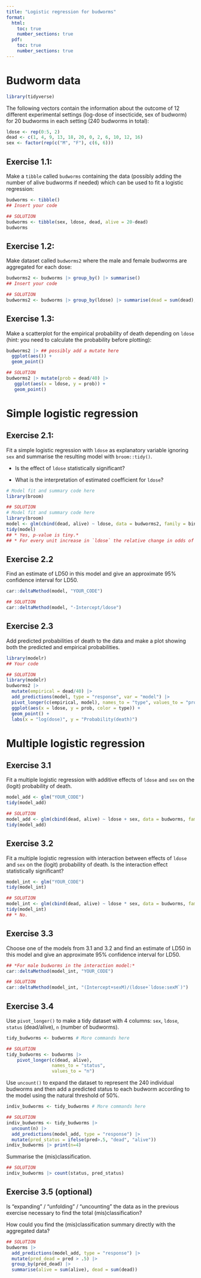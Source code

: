 ```yaml
---
title: "Logistic regression for budworms"
format: 
  html:
    toc: true
    number_sections: true
  pdf:
    toc: true
    number_sections: true
---
```


# Budworm data

```r
library(tidyverse)
```

The following vectors contain the information about the outcome of 12 different
experimental settings (log-dose of insecticide, sex of budworm) for 20 budworms 
in each setting (240 budworms in total):

```r
ldose <- rep(0:5, 2)
dead <- c(1, 4, 9, 13, 18, 20, 0, 2, 6, 10, 12, 16)
sex <- factor(rep(c("M", "F"), c(6, 6)))
```

## Exercise 1.1:

Make a `tibble` called `budworms` containing the data (possibly adding the
number of alive budworms if needed) which can be used to fit a logistic regression:

```r
budworms <- tibble()
## Insert your code
```

```r
## SOLUTION
budworms <- tibble(sex, ldose, dead, alive = 20-dead)
budworms
```

## Exercise 1.2:

Make dataset called `budworms2` where the male and female budworms are aggregated for each dose:

```r
budworms2 <- budworms |> group_by() |> summarise()
## Insert your code
```

```r
## SOLUTION
budworms2 <- budworms |> group_by(ldose) |> summarise(dead = sum(dead), alive = sum(alive))
```

## Exercise 1.3:

Make a scatterplot for the empirical probability of death depending on `ldose` (hint: you need to calculate the probability before plotting):
```r
budworms2 |> ## possibly add a mutate here
  ggplot(aes()) +
  geom_point()
```

```r
## SOLUTION 
budworms2 |> mutate(prob = dead/40) |> 
   ggplot(aes(x = ldose, y = prob)) + 
   geom_point() 
``` 

# Simple logistic regression

## Exercise 2.1:

Fit a simple logistic regression with `ldose` as explanatory variable ignoring 
`sex` and summarise the resulting model with `broom::tidy()`. 

* Is the effect of `ldose` statistically significant?

* What is the interpretation of estimated coefficient for `ldose`?


```r
# Model fit and summary code here
library(broom)
```

```r
## SOLUTION
# Model fit and summary code here
library(broom)
model <- glm(cbind(dead, alive) ~ ldose, data = budworms2, family = binomial)
tidy(model)
## * Yes, p-value is tiny.*
## * For every unit increase in `ldose` the relative change in odds of death is exp(estimate)-1.*
```

## Exercise 2.2

Find an estimate of LD50 in this model and give an approximate 95% confidence interval for LD50.
```r
car::deltaMethod(model, "YOUR_CODE")
```


```r
## SOLUTION
car::deltaMethod(model, "-Intercept/ldose")
```


## Exercise 2.3

Add predicted probabilities of death to the data and make a plot showing both 
the predicted and empirical probabilities.

```r
library(modelr)
## Your code
```

```r
## SOLUTION
library(modelr)
budworms2 |> 
  mutate(empirical = dead/40) |> 
  add_predictions(model, type = "response", var = "model") |> 
  pivot_longer(c(empirical, model), names_to = "type", values_to = "prob") |> 
  ggplot(aes(x = ldose, y = prob, color = type)) +
  geom_point() +
  labs(x = "log(dose)", y = "Probability(death)")
```


# Multiple logistic regression

## Exercise 3.1

Fit a multiple logistic regression with additive effects of `ldose` and `sex` on 
the (logit) probability of death.

```r
model_add <- glm("YOUR_CODE")
tidy(model_add)
```

```r
## SOLUTION
model_add <- glm(cbind(dead, alive) ~ ldose + sex, data = budworms, family = binomial)
tidy(model_add)
```

## Exercise 3.2

Fit a multiple logistic regression with interaction between effects of `ldose` 
and `sex` on the (logit) probability of death. Is the interaction effect statistically significant?

```r
model_int <- glm("YOUR_CODE")
tidy(model_int)
```


```r
## SOLUTION
model_int <- glm(cbind(dead, alive) ~ ldose * sex, data = budworms, family = binomial)
tidy(model_int)
## * No.
```



## Exercise 3.3

Choose one of the models from 3.1 and 3.2 and find an estimate of LD50 in this 
model and give an approximate 95% confidence interval for LD50.

```r
## *For male budworms in the interaction model:*
car::deltaMethod(model_int, "YOUR_CODE")
```


```r
## SOLUTION
car::deltaMethod(model_int, "(Intercept+sexM)/(ldose+`ldose:sexM`)")
```

## Exercise 3.4

Use `pivot_longer()` to make a tidy dataset with 4 columns: `sex`, `ldose`, `status` (dead/alive), `n` (number of budworms).
```r
tidy_budworms <- budworms # More commands here
```

```r
## SOLUTION
tidy_budworms <- budworms |> 
    pivot_longer(c(dead, alive),
                 names_to = "status",
                 values_to = "n")
```

Use `uncount()` to expand the dataset to represent the 240 individual budworms 
and then add a predicted status to each budworm according to the model using the 
natural threshold of 50%.
```r
indiv_budworms <- tidy_budworms # More commands here
```

```r
## SOLUTION
indiv_budworms <- tidy_budworms |> 
  uncount(n) |> 
  add_predictions(model_add, type = "response") |> 
  mutate(pred_status = ifelse(pred>.5, "dead", "alive"))
indiv_budworms |> print(n=4)
```

Summarise the (mis)classification.
```r
## SOLUTION
indiv_budworms |> count(status, pred_status)
```


## Exercise 3.5 (optional)

Is "expanding" / "unfolding" / "uncounting" the data as in the previous exercise 
necessary to find the total (mis)classification? 

How could you find the (mis)classification summary directly with the aggregated 
data?

```r
## SOLUTION
budworms |> 
  add_predictions(model_add, type = "response") |> 
  mutate(pred_dead = pred > .5) |> 
  group_by(pred_dead) |> 
  summarise(alive = sum(alive), dead = sum(dead))
```
<!-- This file has been generated automatically from logistic_budworm.qmd -->

<!-- time: 2024-10-03 22:27:49.003551 do not edit manually -->

